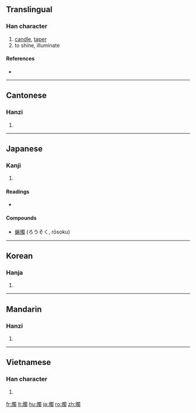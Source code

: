{{also|烛}}
==Translingual==

===Han character===
{{Han char|rn=86|rad=火|as=13|sn=17|four=9682<sub>7</sub>|canj=火田中戈 (FWLI)}}

# [[candle]], [[taper]]
# to shine, illuminate

====References====
* {{Han ref|kx=0685.110|dkj=19480|dj=1098.030|hdz=32241.020|uh=71ED|ud=29165|bh=C0EB|bd=49387}}

----

==Cantonese==

===Hanzi===
{{yue-hanzi|jyut=|y=juk1|sim=烛}}

# {{defn|Cantonese|sort=火13}}

----

==Japanese==

===Kanji===
{{ja-kanji|grade=|rs=火13}}

# {{defn|Japanese}}

====Readings====
* {{ja-readings|on=[[しょく]] (shoku), [[そく]] (soku)|kun=[[ともしび]] (tomoshibi)}}

====Compounds====
* [[蝋燭]] (ろうそく, rōsoku)

----

==Korean==

===Hanja===
{{ko-hanja|hangeul=촉|eumhun=|rv=chok|mr=ch'ok|y=chok}}

# {{defn|Korean|sort=火13}}

----

==Mandarin==

===Hanzi===
{{cmn-hanzi|sim=烛|pin=[[zhú]] ([[zhu2]])|wg=chu<sup>2</sup>}}

# {{defn|Mandarin|sort=火13}}

----

==Vietnamese==

===Han character===
{{vi-hantu|[[chúc]], [[đuốc]]|rs=火13}}

# {{defn|Vietnamese|sort=火13}}

[[fr:燭]]
[[lt:燭]]
[[hu:燭]]
[[ja:燭]]
[[ro:燭]]
[[zh:燭]]